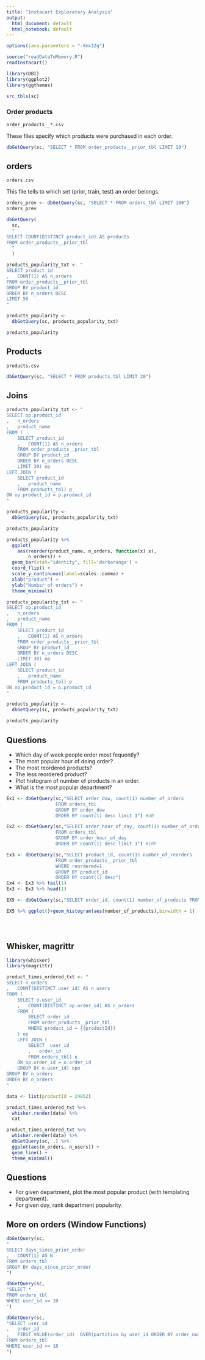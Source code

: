 ```yaml
---
title: "Instacart Exploratory Analysis"
output:
  html_document: default
  html_notebook: default
---
```



```r
options(java.parameters = "-Xmx12g")

source("readDataToMemory.R")
readInstacart()

library(DBI)
library(ggplot2)
library(ggthemes)

src_tbls(sc)

```

### Order products

`order_products__*.csv`

These files specify which products were purchased in each order.

```r
dbGetQuery(sc, "SELECT * FROM order_products__prior_tbl LIMIT 10")
```
 
## orders

`orders.csv`

This file tells to which set (prior, train, test) an order belongs. 


```r
orders_prev <- dbGetQuery(sc, "SELECT * FROM orders_tbl LIMIT 100")
orders_prev
```
 
```r
dbGetQuery(
  sc,
  "
SELECT COUNT(DISTINCT product_id) AS products
FROM order_products__prior_tbl
  "
  )
```

```r
products_popularity_txt <- "
SELECT product_id
,   COUNT(1) AS n_orders
FROM order_products__prior_tbl
GROUP BY product_id
ORDER BY n_orders DESC
LIMIT 50
"

products_popularity <-
  dbGetQuery(sc, products_popularity_txt)

products_popularity
```

## Products

`products.csv`

```r
dbGetQuery(sc, "SELECT * FROM products_tbl LIMIT 20")
```

## Joins

```r
products_popularity_txt <- "
SELECT op.product_id
,   n_orders
,   product_name
FROM (
    SELECT product_id
    ,   COUNT(1) AS n_orders
    FROM order_products__prior_tbl
    GROUP BY product_id
    ORDER BY n_orders DESC
    LIMIT 30) op
LEFT JOIN (
    SELECT product_id
    ,   product_name
    FROM products_tbl) p
ON op.product_id = p.product_id
"

products_popularity <-
  dbGetQuery(sc, products_popularity_txt)

products_popularity
```

```r

products_popularity %>%
  ggplot(
    aes(reorder(product_name, n_orders, function(x) x), 
        n_orders)) +
  geom_bar(stat="identity", fill='darkorange') +
  coord_flip() + 
  scale_y_continuous(label=scales::comma) +
  xlab("product") +
  ylab("Number of orders") +
  theme_minimal()
```

```r
products_popularity_txt <- "
SELECT op.product_id
,   n_orders
,   product_name
FROM (
    SELECT product_id
    ,   COUNT(1) AS n_orders
    FROM order_products__prior_tbl
    GROUP BY product_id
    ORDER BY n_orders DESC
    LIMIT 30) op
LEFT JOIN (
    SELECT product_id
    ,   product_name
    FROM products_tbl) p
ON op.product_id = p.product_id
"

products_popularity <-
  dbGetQuery(sc, products_popularity_txt)

products_popularity
```

## Questions

* Which day of week people order most fequently?
* The most popular hour of doing order? 
* The most reordered products?
* The less reordered product?
* Plot histogram of number of products in an order.
* What is the most popular department? 

```r
Ex1 <- dbGetQuery(sc,"SELECT order_dow, count(1) number_of_orders
                  FROM orders_tbl 
                  GROUP BY order_dow 
                  ORDER BY count(1) desc limit 1") #d0

Ex2 <- dbGetQuery(sc,"SELECT order_hour_of_day, count(1) number_of_orders 
                  FROM orders_tbl 
                  GROUP BY order_hour_of_day 
                  ORDER BY count(1) desc limit 1") #10h

Ex3 <- dbGetQuery(sc,"SELECT product_id, count(1) number_of_reorders 
                  FROM order_products__prior_tbl 
                  WHERE reordered=1 
                  GROUP BY product_id 
                  ORDER BY count(1) desc")
Ex4 <- Ex3 %>% tail(1)
Ex3 <- Ex3 %>% head(1)

EX5 <- dbGetQuery(sc,"SELECT order_id, count(1) number_of_products FROM order_products__prior_tbl GROUP BY order_id")

EX5 %>% ggplot()+geom_histogram(aes(number_of_products),binwidth = 1)





```

## Whisker, magrittr

```r
library(whisker)
library(magrittr)

product_times_ordered_txt <- "
SELECT n_orders
,   COUNT(DISTINCT user_id) AS n_users
FROM (
    SELECT o.user_id
    ,   COUNT(DISTINCT op.order_id) AS n_orders
    FROM (
        SELECT order_id
        FROM order_products__prior_tbl
        WHERE product_id = {{productId}}
    ) op
    LEFT JOIN (
        SELECT  user_id
        ,   order_id
        FROM orders_tbl) o
    ON op.order_id = o.order_id
    GROUP BY o.user_id) opo
GROUP BY n_orders
ORDER BY n_orders
"

data <- list(productId = 24852)

product_times_ordered_txt %>%
  whisker.render(data) %>%
  cat
```
```r
product_times_ordered_txt %>%
  whisker.render(data) %>%
  dbGetQuery(sc, .) %>%
  ggplot(aes(n_orders, n_users)) + 
  geom_line() +
  theme_minimal()
```

## Questions

* For given department, plot the most popular product (with templating department).
* For given day, rank department popularity.

## More on orders (Window Functions)



```r
dbGetQuery(sc, 
"
SELECT days_since_prior_order
,   COUNT(1) AS N
FROM orders_tbl
GROUP BY days_since_prior_order
") 
```


```r
dbGetQuery(sc, 
"SELECT * 
FROM orders_tbl
WHERE user_id <= 10
")
```
```r
dbGetQuery(sc, 
"SELECT user_id
,   order_id
,   FIRST_VALUE(order_id)  OVER(partition by user_id ORDER BY order_number) AS first_order
FROM orders_tbl
WHERE user_id <= 10 
")
```

